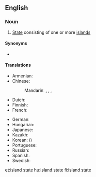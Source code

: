 {{also|island-state}}
==English==
{{wikipedia}}

===Noun===
{{en-noun}}

# [[State]] consisting of one or more [[island]]s

====Synonyms====
* {{l|en|island country}}

====Translations====
{{trans-top|state consisting of one or more islands}}
* Armenian: {{t|hy|կղզի-պետություն}}
* Chinese:
*: Mandarin: {{t|cmn|島嶼國家|sc=Hani}}, {{t|cmn|岛屿国家|tr=dǎoyǔ guójiā|sc=Hani}}, {{t+|cmn|島國|sc=Hani}}, {{t+|cmn|岛国|tr=dǎoguó|sc=Hani}}
* Dutch: {{t+|nl|eilandstaat|m}}
* Finnish: {{t+|fi|saarivaltio}}
* French: {{t|fr|état insulaire|m}}
{{trans-mid}}
* German: {{t+|de|Inselstaat|m}}
* Hungarian: {{t+|hu|szigetország}}
* Japanese: {{t+|ja|島国|tr=しまぐに, shimaguni|sc=Jpan}}
* Kazakh: {{t|kk|аралдық ел|sc=Cyrl}}
* Korean: {{t|ko|도국|sc=Kore}} ({{t+|ko|島國|sc=Kore}})
* Portuguese: {{t|pt|estado insular|m}}
* Russian: {{t|ru|островно́е госуда́рство|n}}
* Spanish: {{t|es|estado insular|m}}
* Swedish: {{t+|sv|östat|c}}
{{trans-bottom}}

[[et:island state]]
[[hu:island state]]
[[fi:island state]]